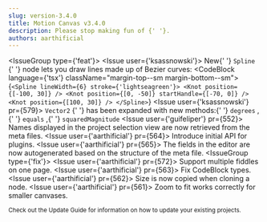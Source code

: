 ```yaml
---
slug: version-3.4.0
title: Motion Canvas v3.4.0
description: Please stop making fun of {' '}.
authors: aarthificial
---
```



<IssueGroup type={'feat'}>
  <Issue user={'ksassnowski'}>
    New{' '}
    <Link to="/docs/spline">
      <code>Spline</code>
    </Link>{' '}
    node lets you draw lines made up of Bezier curves:
    <PullRequest id={514} />
    <CodeBlock language={'tsx'} className="margin-top--sm margin-bottom--sm">
      {`<Spline lineWidth={6} stroke={'lightseagreen'}>
  <Knot position={[-100, 30]} />
  <Knot position={[0, -50]} startHandle={[-70, 0]} />
  <Knot position={[100, 30]} />
</Spline>`}
    </CodeBlock>
  </Issue>
  <Issue user={'ksassnowski'} pr={579}>
    <Link to="/api/core/types/Vector2">
      <code>Vector2</code>
    </Link>{' '}
    has been expanded with new methods:{' '}
    <Link to="/api/core/types/Vector2#degrees">
      <code>degrees</code>
    </Link>
    ,{' '}
    <Link to="/api/core/types/Vector2#equals">
      <code>equals</code>
    </Link>
    ,{' '}
    <Link to="/api/core/types/Vector2#squaredMagnitude">
      <code>squaredMagnitude</code>
    </Link>
  </Issue>
  <Issue user={'guifeliper'} pr={552}>
    Names displayed in the project selection view are now retrieved from the
    meta files.
  </Issue>
  <Issue user={'aarthificial'} pr={564}>
    Introduce initial API for plugins.
  </Issue>
  <Issue user={'aarthificial'} pr={565}>
    The fields in the editor are now autogenerated based on the structure of the
    meta file.
  </Issue>
</IssueGroup>
<IssueGroup type={'fix'}>
  <Issue user={'aarthificial'} pr={572}>
    Support multiple fiddles on one page.
  </Issue>
  <Issue user={'aarthificial'} pr={563}>
    Fix CodeBlock types.
  </Issue>
  <Issue user={'aarthificial'} pr={562}>
    Size is now copied when cloning a node.
  </Issue>
  <Issue user={'aarthificial'} pr={561}>
    Zoom to fit works correctly for smaller canvases.
  </Issue>
</IssueGroup>

<small>
  Check out <Link to="/docs/updating">the Update Guide</Link> for information on
  how to update your existing projects.
</small>
